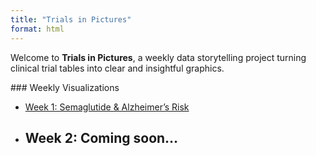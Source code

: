 ```yaml
---
title: "Trials in Pictures"
format: html
---
```


Welcome to **Trials in Pictures**, a weekly data storytelling project turning clinical trial tables into clear and insightful graphics.

##️# Weekly Visualizations

- [Week 1: Semaglutide & Alzheimer's Risk](posts/week-01.qmd)
- Week 2: Coming soon...
---
